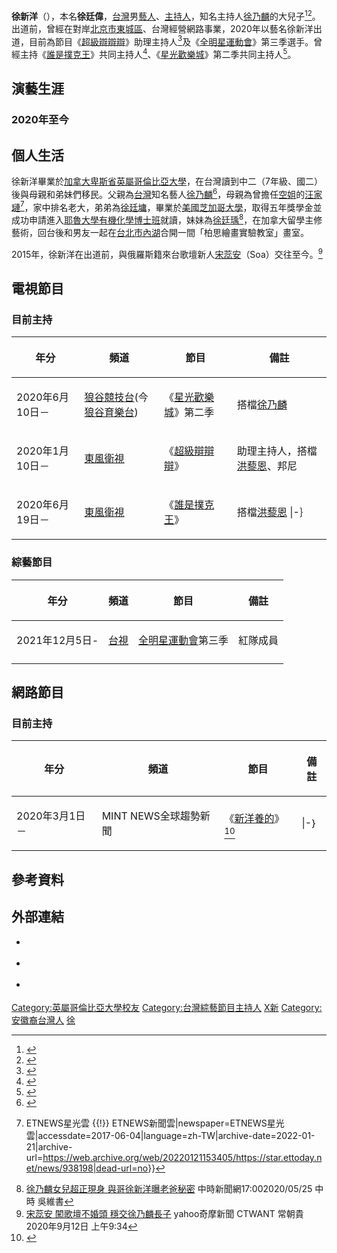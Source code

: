 {{Copy edit|time=2020-08-28T06:54:42+00:00}}
{{藝人
| 類型 = 男藝人
| 圖片 =
| 圖片簡介 =
| 國籍 = {{ROC}}
| 籍貫 = [[安徽省|安徽省]]
| 本名 = 徐廷偉
| 羅馬拼音 = Hsu Xing-Yang<br /> Hsu Ting-Way
| 英文名 = 
| 暱稱 = 乃子（乃哥的兒子）
| 教育程度 = [[加拿大|加拿大]][[卑斯省|卑斯省]][[英屬哥倫比亞大學|英屬哥倫比亞大學]]
| 職業 = [[主持人|主持人]]
| 語言 = [[國語|國語]]、[[英語|英語]]
| 父母 = [[徐乃麟|徐乃麟]]（父）<br />汪家璉（母）
| 亲属 = 弟：[[徐廷墉|徐廷墉]]<br /> 妹：[[徐廷瑀|徐廷瑀]]
| 子女 = 
| 宗教信仰 = 
| 出生日期 = {{birth_date_and _age|1990|10|22}}
| 出生地點 = {{ROC}}
| awards =
| 音樂類型 = 
| 演奏樂器 = 
| 出身地 = {{TWN}}
| 出道日期 = 2020年
| 出道作 = 
| 代表作 = 電視節目 <br>《[[超級辯辯辯|超級辯辯辯]]》<br>《[[誰是撲克王|誰是撲克王]]》<br>《[[星光歡樂城|星光歡樂城]]》第二季
| 活躍年代 = 2020年至今
| imdb = 
| 姓名 = 
}}

'''徐新洋'''（{{bd|1990年|10月22日||}}），本名'''徐廷偉'''，[[台灣|台灣]]男[[藝人|藝人]]、[[主持人|主持人]]，知名主持人[[徐乃麟|徐乃麟]]的大兒子<ref>{{cite news |author1=遊戲中心 |title=遺傳搞笑戲胞！徐新洋首登《Game什麼東西》以「乃子」自介 |url=https://newtalk.tw/news/view/2020-07-28/442350 |accessdate=2021-01-23 |work=新頭殼newtalk |date=2020-07-28 |archive-date=2021-04-11 |archive-url=https://web.archive.org/web/20210411050336/https://newtalk.tw/news/view/2020-07-28/442350 |dead-url=no }}</ref><ref>{{cite news |author1=常朝貴 |title=徐新洋獲老爸搞笑真傳自稱「乃子」 阿達驚爆乃哥主持價碼 |url=https://tw.news.yahoo.com/%E5%BE%90%E6%96%B0%E6%B4%8B%E7%8D%B2%E8%80%81%E7%88%B8%E6%90%9E%E7%AC%91%E7%9C%9F%E5%82%B3%E8%87%AA%E7%A8%B1-%E4%B9%83%E5%AD%90-%E9%98%BF%E9%81%94%E9%A9%9A%E7%88%86%E4%B9%83%E5%93%A5%E4%B8%BB%E6%8C%81%E5%83%B9%E7%A2%BC-044024701.html |accessdate=2021-01-23 |work=CTWANT |date=2020-07-28 |archive-date=2021-01-29 |archive-url=https://web.archive.org/web/20210129115112/https://tw.news.yahoo.com/%E5%BE%90%E6%96%B0%E6%B4%8B%E7%8D%B2%E8%80%81%E7%88%B8%E6%90%9E%E7%AC%91%E7%9C%9F%E5%82%B3%E8%87%AA%E7%A8%B1-%E4%B9%83%E5%AD%90-%E9%98%BF%E9%81%94%E9%A9%9A%E7%88%86%E4%B9%83%E5%93%A5%E4%B8%BB%E6%8C%81%E5%83%B9%E7%A2%BC-044024701.html |dead-url=no }}</ref>。出道前，曾經在對岸[[北京市|北京市]][[東城區|東城區]]、台灣經營網路事業，2020年以藝名徐新洋出道，目前為節目《[[超級辯辯辯|超級辯辯辯]]》助理主持人<ref>{{cite news |author1=联合早报 |title=徐乃麟29岁长子出道 当节目助理主持人 |url=https://www.zaobao.com.sg/zentertainment/celebs/story20200108-1019271 |accessdate=2021-01-23 |work=新加坡报业控股 |date=2020-01-08 |archive-date=2020-01-09 |archive-url=https://web.archive.org/web/20200109122633/https://www.zaobao.com.sg/zentertainment/celebs/story20200108-1019271 |dead-url=no }}</ref>及《[[全明星運動會|全明星運動會]]》第三季選手。曾經主持《[[誰是撲克王|誰是撲克王]]》共同主持人<ref>{{cite news |author1=吳維書 |title=與兒徐新洋《誰是撲克王》父子廝殺 徐乃麟曝打牌禁忌 |url=https://www.chinatimes.com/realtimenews/20200618002279-260404?chdtv |accessdate=2021-01-23 |work=中時新聞網 |date=2020-06-18 |archive-date=2021-01-29 |archive-url=https://web.archive.org/web/20210129042401/https://www.chinatimes.com/realtimenews/20200618002279-260404?chdtv |dead-url=no }}</ref>、《[[星光歡樂城|星光歡樂城]]》第二季共同主持人<ref>{{cite news |author1=簡育詮 |title=「狼谷育樂台」全新變身！徐乃麟、徐新洋父子聯手主持《星光歡樂城》第二季 |url=https://newtalk.tw/news/view/2020-06-10/419536 |accessdate=2021-01-23 |work=新頭殼newtalk |date=2020-06-10 |archive-date=2020-10-26 |archive-url=https://web.archive.org/web/20201026105106/https://newtalk.tw/news/view/2020-06-10/419536 |dead-url=no }}</ref>。

== 演藝生涯 ==
===2020年{{一字線}}至今===

==個人生活==
徐新洋畢業於[[加拿大|加拿大]][[卑斯省|卑斯省]][[英屬哥倫比亞大學|英屬哥倫比亞大學]]，在台灣讀到中二（7年級、國二）後與母親和弟妹們移民。父親為[[台灣|台灣]]知名藝人[[徐乃麟|徐乃麟]]<ref>{{cite news |author1=林怡秀 |title=兒子徐新洋牌技太爛 徐乃麟看不下去 |url=https://stars.udn.com/star/story/10091/4755472 |accessdate=2021-01-23 |work=聯合報 |date=2020-08-04 |archive-date=2021-01-28 |archive-url=https://web.archive.org/web/20210128084658/https://stars.udn.com/star/story/10091/4755472 |dead-url=no }}</ref>，母親為曾擔任[[空姐|空姐]]的[[汪家璉|汪家璉]]<ref>{{Cite news|url=http://star.ettoday.net/news/938198|title=學霸兒跳級直攻耶魯博士班　徐乃麟美國買房供讀 {{!}} ETNEWS星光雲 {{!}} ETNEWS新聞雲|newspaper=ETNEWS星光雲|accessdate=2017-06-04|language=zh-TW|archive-date=2022-01-21|archive-url=https://web.archive.org/web/20220121153405/https://star.ettoday.net/news/938198|dead-url=no}}</ref>，家中排名老大，弟弟為[[徐廷墉|徐廷墉]]，畢業於[[美國|美國]][[芝加哥大學|芝加哥大學]]，取得五年獎學金並成功申請進入[[耶魯大學|耶魯大學]][[有機化學|有機化學]][[博士班|博士班]]就讀，妹妹為[[徐廷瑀|徐廷瑀]]<ref>[https://www.chinatimes.com/realtimenews/20200525003782-260404?chdtv 徐乃麟女兒超正現身 與哥徐新洋曝老爸秘密] {{Wayback|url=https://www.chinatimes.com/realtimenews/20200525003782-260404?chdtv |date=20200616232509 }}中時新聞網17:002020/05/25 中時 吳維書</ref>，在加拿大留學主修藝術，回台後和男友一起在[[台北市|台北市]][[內湖區|內湖]]合開一間「柏思繪畫實驗教室」畫室。

2015年，徐新洋在出道前，與俄羅斯籍來台歌壇新人[[宋蕊安|宋蕊安]]（Soa）交往至今。<ref>[https://tw.news.yahoo.com/%E5%AE%8B%E8%95%8A%E5%AE%89-%E9%97%96%E6%AD%8C%E5%A3%87%E4%B8%8D%E5%A9%9A%E9%A0%AD-%E7%A9%A9%E4%BA%A4%E5%BE%90%E4%B9%83%E9%BA%9F%E9%95%B7%E5%AD%90-220000003.html 宋蕊安 闖歌壇不婚頭 穩交徐乃麟長子] {{Wayback|url=https://tw.news.yahoo.com/%E5%AE%8B%E8%95%8A%E5%AE%89-%E9%97%96%E6%AD%8C%E5%A3%87%E4%B8%8D%E5%A9%9A%E9%A0%AD-%E7%A9%A9%E4%BA%A4%E5%BE%90%E4%B9%83%E9%BA%9F%E9%95%B7%E5%AD%90-220000003.html |date=20200912020035 }}yahoo奇摩新聞 CTWANT 常朝貴 2020年9月12日 上午9:34</ref>

==電視節目==
===目前主持===
{| class="wikitable"
|-
! 年分|| 頻道 || 節目 || 備註 
|-
| 2020年6月10日－||[[狼谷競技台|狼谷競技台]](今[[狼谷育樂台|狼谷育樂台]]) || 《[[星光歡樂城|星光歡樂城]]》第二季 || 搭檔[[徐乃麟|徐乃麟]]
|-
| 2020年1月10日－||[[東風衛視|東風衛視]] || 《[[超級辯辯辯|超級辯辯辯]]》 || 助理主持人，搭檔[[洪藜恩|洪藜恩]]、邦尼
|-
| 2020年6月19日－||[[東風衛視|東風衛視]] || 《[[誰是撲克王|誰是撲克王]]》 || 搭檔[[洪藜恩|洪藜恩]]
|-｝
|}

===綜藝節目===
{| class="wikitable"
|-
! 年分|| 頻道 || 節目 || 備註 
|-
| 2021年12月5日-||[[台視|台視]]||[[全明星運動會|全明星運動會]]第三季||紅隊成員
|-
|}

==網路節目==
===目前主持===
{| class="wikitable"
|-
! 年分|| 頻道 || 節目 || 備註 
|-
| 2020年3月1日－||MINT NEWS全球趨勢新聞 || 《[[新洋養的|新洋養的]]》<ref>{{cite news |author1=徐郁雯 |title=徐乃麟超美女兒首曝光！怨嘆老爸「掌上明珠」不是她 |url=https://ent.ltn.com.tw/news/breakingnews/3176546 |accessdate=2021-01-23 |work=自由時報 |date=2020-05-25 |archive-date=2021-12-15 |archive-url=https://web.archive.org/web/20211215163434/https://ent.ltn.com.tw/news/breakingnews/3176546 |dead-url=no }}</ref> || 
|-｝
|}

== 參考資料 ==
{{reflist|30em}}

==外部連結==
*{{Facebook|newoceanh}} {{zh-tw}}
*{{Instagram|kungfupoker}} {{zh-tw}}
*{{weibo|6611981700}} {{zh-tw}}

{{全明星運動會}}

{{DEFAULTSORT:Hsu徐}}
[[Category:英屬哥倫比亞大學校友|Category:英屬哥倫比亞大學校友]]
[[Category:台灣綜藝節目主持人|Category:台灣綜藝節目主持人]]
[[Category:徐姓|X新]]
[[Category:安徽裔台灣人|Category:安徽裔台灣人]]
[[Category:全明星運動會|徐]]